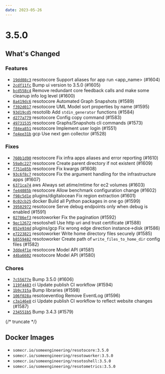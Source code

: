 ```yaml
---
date: 2023-05-26
---
```


# 3.5.0

## What's Changed

### Features

- [`19dd08c3`](https://github.com/someengineering/resoto/commit/19dd08c3) <span class="badge badge--secondary">resotocore</span> Support aliases for app run \<app_name> (#1604)
- [`2cdf11fc`](https://github.com/someengineering/resoto/commit/2cdf11fc) Bump ui version to 3.5.0 (#1605)
- [`bcd558c4`](https://github.com/someengineering/resoto/commit/bcd558c4) Remove redundant core feedback calls and make some cleanup info log level (#1600)
- [`8a419dc6`](https://github.com/someengineering/resoto/commit/8a419dc6) <span class="badge badge--secondary">resotocore</span> Automated Graph Snapshots (#1589)
- [`f392d017`](https://github.com/someengineering/resoto/commit/f392d017) <span class="badge badge--secondary">resotocore</span> UML Model sort properties by name (#1595)
- [`93d19cd5`](https://github.com/someengineering/resoto/commit/93d19cd5) <span class="badge badge--secondary">resotolib</span> Add `stdin_generator` functions (#1584)
- [`d277a779`](https://github.com/someengineering/resoto/commit/d277a779) <span class="badge badge--secondary">resotocore</span> Config copy command (#1583)
- [`49731535`](https://github.com/someengineering/resoto/commit/49731535) <span class="badge badge--secondary">resotocore</span> Graphs/Snapshots cli commands (#1573)
- [`f84ea851`](https://github.com/someengineering/resoto/commit/f84ea851) <span class="badge badge--secondary">resotocore</span> Implement user login (#1551)
- [`fe4ee31b`](https://github.com/someengineering/resoto/commit/fe4ee31b) <span class="badge badge--secondary">gcp</span> Use next gen collector (#1528)

### Fixes

- [`760b1d90`](https://github.com/someengineering/resoto/commit/760b1d90) <span class="badge badge--secondary">resotocore</span> Fix infra apps aliases and error reporting (#1610)
- [`59a0c227`](https://github.com/someengineering/resoto/commit/59a0c227) <span class="badge badge--secondary">resotocore</span> Create parent directory if not existent (#1609)
- [`f751e85b`](https://github.com/someengineering/resoto/commit/f751e85b) <span class="badge badge--secondary">resotocore</span> Fix kwargs (#1608)
- [`93c6f8c7`](https://github.com/someengineering/resoto/commit/93c6f8c7) <span class="badge badge--secondary">resotocore</span> Fix the argument handling for the infrastructure apps (#1607)
- [`6371ca74`](https://github.com/someengineering/resoto/commit/6371ca74) <span class="badge badge--secondary">aws</span> Always set atime/mtime for ec2 volumes (#1603)
- [`fe44085b`](https://github.com/someengineering/resoto/commit/fe44085b) <span class="badge badge--secondary">resotocore</span> Allow benchmark configuration change (#1602)
- [`f98c5d1e`](https://github.com/someengineering/resoto/commit/f98c5d1e) <span class="badge badge--secondary">plugins/digitalocean</span> Fix region extraction (#1601)
- [`0c02cb25`](https://github.com/someengineering/resoto/commit/0c02cb25) <span class="badge badge--secondary">docker</span> Build all Python packages in one go (#1599)
- [`39502972`](https://github.com/someengineering/resoto/commit/39502972) <span class="badge badge--secondary">resotocore</span> Serve debug endpoints only when debug is enabled (#1591)
- [`02786ef3`](https://github.com/someengineering/resoto/commit/02786ef3) <span class="badge badge--secondary">resotoworker</span> Fix the pagination (#1592)
- [`9ec12672`](https://github.com/someengineering/resoto/commit/9ec12672) <span class="badge badge--secondary">resotoshell</span> Use http uri and trust certificate (#1588)
- [`052e934d`](https://github.com/someengineering/resoto/commit/052e934d) <span class="badge badge--secondary">plugins/gcp</span> Fix wrong edge direction instance->disk (#1586)
- [`e7223821`](https://github.com/someengineering/resoto/commit/e7223821) <span class="badge badge--secondary">resotoworker</span> Write home directory files securely (#1585)
- [`b8559482`](https://github.com/someengineering/resoto/commit/b8559482) <span class="badge badge--secondary">resotoworker</span> Create path of `write_files_to_home_dir` config files (#1582)
- [`3dde4f1e`](https://github.com/someengineering/resoto/commit/3dde4f1e) <span class="badge badge--secondary">resotocore</span> Model API (#1581)
- [`44ba6602`](https://github.com/someengineering/resoto/commit/44ba6602) <span class="badge badge--secondary">resotocore</span> Model API (#1580)

### Chores

- [`7c55677e`](https://github.com/someengineering/resoto/commit/7c55677e) Bump 3.5.0 (#1606)
- [`119f4483`](https://github.com/someengineering/resoto/commit/119f4483) <span class="badge badge--secondary">ci</span> Update publish CI workflow (#1594)
- [`1b9c315a`](https://github.com/someengineering/resoto/commit/1b9c315a) Bump libraries (#1598)
- [`106f028a`](https://github.com/someengineering/resoto/commit/106f028a) <span class="badge badge--secondary">resotoeventlog</span> Remove EventLog (#1596)
- [`c3a146e8`](https://github.com/someengineering/resoto/commit/c3a146e8) <span class="badge badge--secondary">ci</span> Update publish CI workflow to reflect website changes (#1587)
- [`234551b5`](https://github.com/someengineering/resoto/commit/234551b5) Bump 3.4.3 (#1579)

{/* truncate */}

## Docker Images

- `somecr.io/someengineering/resotocore:3.5.0`
- `somecr.io/someengineering/resotoworker:3.5.0`
- `somecr.io/someengineering/resotoshell:3.5.0`
- `somecr.io/someengineering/resotometrics:3.5.0`
